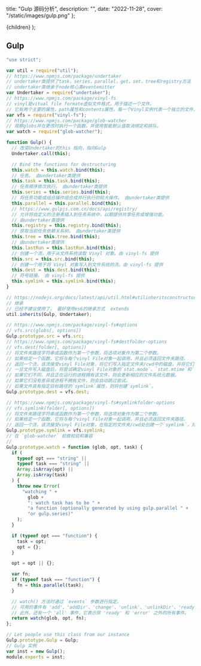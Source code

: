   title: "Gulp 源码分析",
  description: "",
  date: "2022-11-28",
  cover: "/static/images/gulp.png"
};

  <MDXContentCom meta={meta}>{children}</MDXContentCom>
);

## Gulp

```js
"use strict";

var util = require("util");
// https://www.npmjs.com/package/undertaker
// undertaker类提供了task，series，parallel，get，set，tree和registry方法
// undertaker类继承于node核心类eventemitter
var Undertaker = require("undertaker");
// https://www.npmjs.com/package/vinyl-fs
// vinyl是vitual file formate虚拟文件格式，用于描述一个文件。
// 它有两个主要的属性，path属性和contents属性。每一个Vinyl实例代表一个独立的文件、目录或者symlink符号连接。
var vfs = require("vinyl-fs");
// https://www.npmjs.com/package/glob-watcher
// 观察globs并在更改时执行一个函数，并使用智能默认值取消绑定和排队。
var watch = require("glob-watcher");

function Gulp() {
  // 改变Undertaker的this 指向，指向Gulp
  Undertaker.call(this);

  // Bind the functions for destructuring
  this.watch = this.watch.bind(this);
  // 任务。 由undertaker类提供
  this.task = this.task.bind(this);
  // 任务顺序依次执行。 由undertaker类提供
  this.series = this.series.bind(this);
  // 将任务功能或组合操作组合成并行执行的较大操作。 由undertaker类提供
  this.parallel = this.parallel.bind(this);
  // https://www.gulpjs.com.cn/docs/api/registry/
  // 允许将自定义的注册表插入到任务系统中，以期提供共享任务或增强功能。
  // 由undertaker类提供
  this.registry = this.registry.bind(this);
  // 获取当前任务依赖关系树。 由undertaker类提供
  this.tree = this.tree.bind(this);
  // 由undertaker类提供
  this.lastRun = this.lastRun.bind(this);
  // 创建一个流，用于从文件系统读取 Vinyl 对象。由 vinyl-fs 提供
  this.src = this.src.bind(this);
  // 创建一个用于将 Vinyl 对象写入到文件系统的流。由 vinyl-fs 提供
  this.dest = this.dest.bind(this);
  // 符号链接。 由 vinyl-fs 提供
  this.symlink = this.symlink.bind(this);
}

// https://nodejs.org/docs/latest/api/util.html#utilinheritsconstructor-superconstructor
// 继承
// 已经不建议使用了， 最好使用es6的继承方式  extends
util.inherits(Gulp, Undertaker);

// https://www.npmjs.com/package/vinyl-fs#options
// vfs.src(globs[, options])
Gulp.prototype.src = vfs.src;
// https://www.npmjs.com/package/vinyl-fs#destfolder-options
// vfs.dest(folder[, options])
// 将文件夹路径字符串或函数作为第一个参数，将选项对象作为第二个参数。
// 如果给定一个函数，它将与每个vinyl File对象一起调用，并且必须返回文件夹路径。
// 返回一个流，该流接受vinyl File对象，将它们写入指定文件夹/cwd中的磁盘，并将它们传递到下游，这样您就可以继续使用管道。
// 一旦文件写入磁盘后，将尝试确定vinyl File对象的`stat.mode`、`stat.mtime`和`stat.atime`是否与文件系统上的文件不同。
// 如果它们不同，并且正在运行的进程拥有该文件，则会更新相应的文件系统元数据。
// 如果它们没有差异或进程不拥有文件，则会自动跳过尝试。
// 如果文件具有指定目标路径的`symlink`属性，则将创建`symlink`。
Gulp.prototype.dest = vfs.dest;

// https://www.npmjs.com/package/vinyl-fs#symlinkfolder-options
// vfs.symlink(folder[, options])
// 将文件夹路径字符串或函数作为第一个参数，将选项对象作为第二个参数。
// 如果给定一个函数，它将与每个vinyl File对象一起调用，并且必须返回文件夹路径。
// 返回一个流，该流接受vinyl File对象，在指定的文件夹/cwd处创建一个`symlink`，并将其传递到下游，这样您就可以继续使用管道传递这些对象。
Gulp.prototype.symlink = vfs.symlink;
// 在 `glob-watcher` 前做校验和兼容
//
Gulp.prototype.watch = function (glob, opt, task) {
  if (
    typeof opt === "string" ||
    typeof task === "string" ||
    Array.isArray(opt) ||
    Array.isArray(task)
  ) {
    throw new Error(
      "watching " +
        glob +
        ": watch task has to be " +
        "a function (optionally generated by using gulp.parallel " +
        "or gulp.series)"
    );
  }

  if (typeof opt === "function") {
    task = opt;
    opt = {};
  }

  opt = opt || {};

  var fn;
  if (typeof task === "function") {
    fn = this.parallel(task);
  }

  // watch() 方法时通过 `events` 参数进行指定。
  // 可用的事件有 'add'、'addDir'、'change'、'unlink'、'unlinkDir'、'ready'、'error'。
  // 此外，还有一个 'all' 事件，它表示除 'ready' 和 'error' 之外的所有事件。
  return watch(glob, opt, fn);
};

// Let people use this class from our instance
Gulp.prototype.Gulp = Gulp;
// Gulp 实例
var inst = new Gulp();
module.exports = inst;
```
